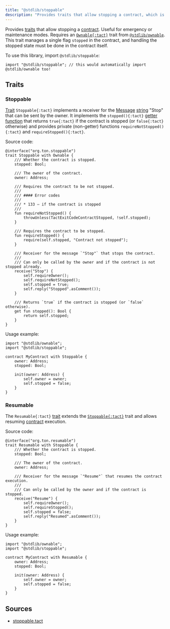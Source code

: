 ```yaml
---
title: "@stdlib/stoppable"
description: "Provides traits that allow stopping a contract, which is useful for emergency or maintenance modes"
---
```


Provides [traits](/book/types#composite-types) that allow stopping a [contract](/book/contracts). Useful for emergency or maintenance modes. Requires an [`Ownable{:tact}`](/ref/stdlib-ownable#ownable) trait from [`@stdlib/ownable`](/ref/stdlib-ownable). This trait manages a single flag `stopped` in the contract, and handling the stopped state must be done in the contract itself.

To use this library, import `@stdlib/stoppable`:

```tact
import "@stdlib/stoppable"; // this would automatically import @stdlib/ownable too!
```

## Traits

### Stoppable

[Trait](/book/types#composite-types) `Stoppable{:tact}` implements a receiver for the [Message](/book/structs-and-messages#messages) [string](/book/types#primitive-types) "Stop" that can be sent by the owner. It implements the `stopped(){:tact}` [getter function](/book/functions#get) that returns `true{:tact}` if the contract is stopped (or `false{:tact}` otherwise) and provides private (non-getter) functions `requireNotStopped(){:tact}` and `requireStopped(){:tact}`.

Source code:

```tact
@interface("org.ton.stoppable")
trait Stoppable with Ownable {
    /// Whether the contract is stopped.
    stopped: Bool;

    /// The owner of the contract.
    owner: Address;

    /// Requires the contract to be not stopped.
    ///
    /// #### Error codes
    ///
    /// * 133 — if the contract is stopped
    ///
    fun requireNotStopped() {
        throwUnless(TactExitCodeContractStopped, !self.stopped);
    }

    /// Requires the contract to be stopped.
    fun requireStopped() {
        require(self.stopped, "Contract not stopped");
    }

    /// Receiver for the message `"Stop"` that stops the contract.
    ///
    /// Can only be called by the owner and if the contract is not stopped already.
    receive("Stop") {
        self.requireOwner();
        self.requireNotStopped();
        self.stopped = true;
        self.reply("Stopped".asComment());
    }

    /// Returns `true` if the contract is stopped (or `false` otherwise).
    get fun stopped(): Bool {
        return self.stopped;
    }
}
```

Usage example:

```tact /Stoppable/
import "@stdlib/ownable";
import "@stdlib/stoppable";

contract MyContract with Stoppable {
    owner: Address;
    stopped: Bool;

    init(owner: Address) {
        self.owner = owner;
        self.stopped = false;
    }
}
```

### Resumable

The `Resumable{:tact}` [trait](/book/types#composite-types) extends the [`Stoppable{:tact}`](#stoppable) trait and allows resuming [contract](/book/contracts) execution.

Source code:

```tact
@interface("org.ton.resumable")
trait Resumable with Stoppable {
    /// Whether the contract is stopped.
    stopped: Bool;

    /// The owner of the contract.
    owner: Address;

    /// Receiver for the message `"Resume"` that resumes the contract execution.
    ///
    /// Can only be called by the owner and if the contract is stopped.
    receive("Resume") {
        self.requireOwner();
        self.requireStopped();
        self.stopped = false;
        self.reply("Resumed".asComment());
    }
}
```

Usage example:

```tact /Resumable/
import "@stdlib/ownable";
import "@stdlib/stoppable";

contract MyContract with Resumable {
    owner: Address;
    stopped: Bool;

    init(owner: Address) {
        self.owner = owner;
        self.stopped = false;
    }
}
```

## Sources

* [stoppable.tact](https://github.com/tact-lang/tact/blob/22647aada5fdfcbc27c5d8cae6faadbfd2bf3fc1/src/stdlib/stdlib/libs/stoppable.tact)
